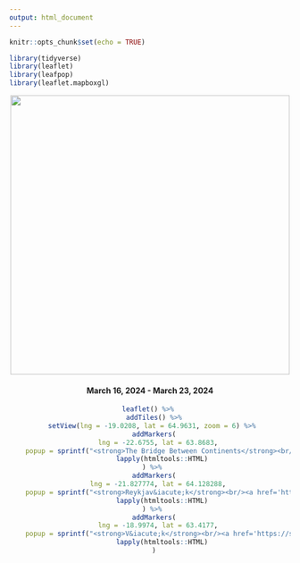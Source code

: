 ```yaml
---
output: html_document
---
```


```r
knitr::opts_chunk$set(echo = TRUE)

library(tidyverse)
library(leaflet)
library(leafpop)
library(leaflet.mapboxgl)
```

<center>

![](postcard.jpg){height="500"}

#### March 16, 2024 - March 23, 2024

```r
leaflet() %>% 
  addTiles() %>%
  setView(lng = -19.0208, lat = 64.9631, zoom = 6) %>% 
  addMarkers(
    lng = -22.6755, lat = 63.8683,
    popup = sprintf("<strong>The Bridge Between Continents</strong><br/><a href='https://social-lorax.github.io/iceland/the_bridge_between_continents.html'>More</a><br/><img src='https://raw.githubusercontent.com/social-lorax/iceland/main/icon_bridge.jpg' height=100>") %>% 
      lapply(htmltools::HTML)
  ) %>% 
  addMarkers(
    lng = -21.827774, lat = 64.128288,
    popup = sprintf("<strong>Reykjav&iacute;k</strong><br/><a href='https://social-lorax.github.io/iceland/reykjavik.html'>More</a><br/><img src='https://raw.githubusercontent.com/social-lorax/iceland/main/icon_reykjavik.jpg' height=100>") %>% 
      lapply(htmltools::HTML)
  ) %>% 
  addMarkers(
    lng = -18.9974, lat = 63.4177,
    popup = sprintf("<strong>V&iacute;k</strong><br/><a href='https://social-lorax.github.io/iceland/vik.html'>More</a><br/><img src='https://raw.githubusercontent.com/social-lorax/iceland/main/icon_vik.jpg' height=100>") %>% 
      lapply(htmltools::HTML)
  )
```

</center>
